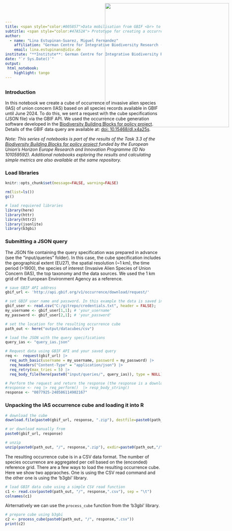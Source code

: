 ```yaml
---
title: <span style="color:#005857">Data mobilisation from GBIF <br> to the EBV Data Portal<span>
subtitle: <span style="color:#47A52A"> Prototype for creating a occurrence cube of IAS
author: 
  - name: "Lina Estupinan-Suarez, Miguel Fernandez"
    affiliation: "German Centre for Integrative Biodiversity Research (iDiv)"
    email: lina.estupinans@idiv.de
institute: "**Institute**: German Centre for Integrative Biodiversity Research (iDiv)"
date: "`r Sys.Date()`"
output:
 html_notebook:
    highlight: tango
---
```

<!-- <img src="C:\gitrepo\B-Cubed_data_mobilization\input\logos\B3_logo_full.png" style='width: 200px; position:absolute; top:0; right:0; padding:10px;'/> -->
<img src="C:\gitrepo\B-Cubed_data_mobilization\input\logos\idiv+b3.png" style='width: 400px; position:absolute; top:0; right:0; padding:10px;'/>
---


### Introduction
In this notebook we create a cube of occurrence of invasive alien species (IAS) of union concern (IAS) based on all species records available in GBIF until June 2024.
To do this, we sent a request with the cube specifications (JSON file) via the GBIF API. We used the occurrence cube generation software developed in the [Biodiversity Building Blocks for policy project](https://b-cubed.eu/).
Details of the GBIF data query are available at: [doi: 10.15468/dl.x4a25s](https://www.gbif.org/occurrence/download/0081452-240506114902167). 

*Note: This series of notebooks is part of the results of the Task 3.3 of the [Biodiversity Building Blocks for policy project](https://b-cubed.eu/) funded by the European Union’s Horizon Europe Research and Innovation Programme (ID No 101059592). Additional notebooks exploring the results and calculating simple metrics are also available at the same repository.*

### Load libraries
```r
knitr::opts_chunk$set(message=FALSE, warning=FALSE)
```

```r
rm(list=ls())
gc()

# load requiered libraries
library(here)
library(httr)
library(httr2)
library(jsonlite)
library(b3gbi)
```

### Submitting a JSON query
The JSON file containing the query specification was prepared in advance (see the "input/queries" folder). In this case, the cube specification includes the geographical extent (EU27), the spatial resolution (~1 km), the time period (>1900), the species of interest (Invasive Alien Species of Union Concern (IAS), the top taxonomy and the data sources. We used the 1 km grid of the European Environment Agency as a reference.

```r
# save GBIF API address
gbif_url <- 'http://api.gbif.org/v1/occurrence/download/request/' 

# set GBIF user name and password. In this example the data is saved in a separate file for security reasons. Fill in the variables with your own data.
gbif_user <- read.csv("C:/gitrepo/credentials.txt", header = FALSE);
my_username <- gbif_user[1,1]; # 'your_username'
my_password <- gbif_user[2,1]; # 'your_password'

# set the location for the resulting occurrence cube
path_out <- here("output/datacubes/csv")

# load the JSON with the query specifications
query_ias <- "query_ias.json"
```


```r
# Request data using GBIF API and your saved query
req <-  request(gbif_url) |> 
  req_auth_basic(username = my_username, password = my_password) |> 
  req_headers("Content-Type" = "application/json") |> 
  req_retry(max_tries = 5) |>
  req_body_file(here(paste0("input/queries/", query_ias)), type = NULL)

# Perform the request and return the response (the response is a download ID)
#response <- req |> req_perform()  |> resp_body_string()
response <- "0077925-240506114902167"
```

### Unpacking the IAS occurrence cube and loading it into R

```r
# download the cube
download.file(paste0(gbif_url, response, ".zip"), destfile=paste0(path_out, response, ".zip"))

# or download manually from
paste0(gbif_url, response)

# unzip
unzip(paste0(path_out, "/", response,".zip"), exdir=paste0(path_out,"/"))
```

The resulting occurrence cube is in a CSV data format. The number of species occurrence are aggregated per cell based on the (enconded) reference grid. There are a few ways to load the resulting occurrence cube. Here we show two appraoches. One is using the CSV read command and the other one is using the 'b3gbi' library.

```r
# load GBIF data cube using a simple CSV read function
c1 <- read.csv(paste0(path_out, "/", response,".csv"), sep = "\t")
colnames(c1)
```
Alrternatively we can use the  ```process_cube```  function from the 'b3gbi' library.

```r
# prepare cube using b3gbi
c2 <- process_cube(paste0(path_out, "/", response,".csv"))
print(c2)
```

